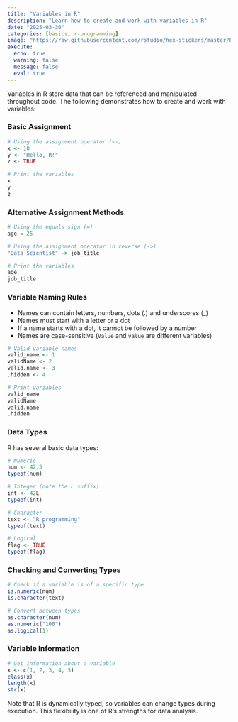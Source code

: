 ```yaml
---
title: "Variables in R"
description: "Learn how to create and work with variables in R"
date: "2025-03-30"
categories: [basics, r-programming]
image: "https://raw.githubusercontent.com/rstudio/hex-stickers/master/PNG/RStudio.png"
execute:
  echo: true
  warning: false
  message: false
  eval: true
---
```


Variables in R store data that can be referenced and manipulated throughout code. The following demonstrates how to create and work with variables:

### Basic Assignment

```r
# Using the assignment operator (<-)
x <- 10
y <- "Hello, R!"
z <- TRUE

# Print the variables
x
y
z
```

### Alternative Assignment Methods

```r
# Using the equals sign (=)
age = 25

# Using the assignment operator in reverse (->)
"Data Scientist" -> job_title

# Print the variables
age
job_title
```

### Variable Naming Rules

-   Names can contain letters, numbers, dots (.) and underscores (\_)
-   Names must start with a letter or a dot
-   If a name starts with a dot, it cannot be followed by a number
-   Names are case-sensitive (`Value` and `value` are different variables)

```r
# Valid variable names
valid_name <- 1
validName <- 2
valid.name <- 3
.hidden <- 4

# Print variables
valid_name
validName
valid.name
.hidden
```

### Data Types

R has several basic data types:

```r
# Numeric
num <- 42.5
typeof(num)

# Integer (note the L suffix)
int <- 42L
typeof(int)

# Character
text <- "R programming"
typeof(text)

# Logical
flag <- TRUE
typeof(flag)
```

### Checking and Converting Types

```r
# Check if a variable is of a specific type
is.numeric(num)
is.character(text)

# Convert between types
as.character(num)
as.numeric("100")
as.logical(1)
```

### Variable Information

```r
# Get information about a variable
x <- c(1, 2, 3, 4, 5)
class(x)
length(x)
str(x)
```

Note that R is dynamically typed, so variables can change types during execution. This flexibility is one of R's strengths for data analysis.
